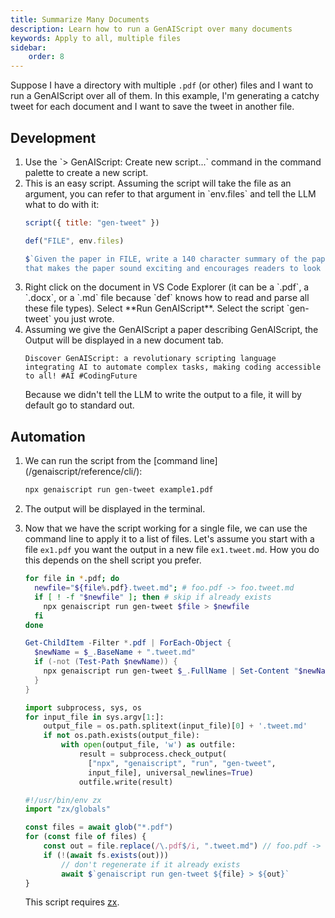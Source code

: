 ```yaml
---
title: Summarize Many Documents
description: Learn how to run a GenAIScript over many documents
keywords: Apply to all, multiple files
sidebar:
    order: 8
---
```



Suppose I have a directory with multiple `.pdf` (or other) files and I want to run a GenAIScript over all of them.
In this example, I'm generating a catchy tweet for each document and I want to save the tweet in another file.

## Development

<Steps>
<ol>
<li>
Use the `> GenAIScript: Create new script...` command in the command palette to create a new script.
</li><li>
This is an easy script.  Assuming the script will take the file as an argument, 
you can refer to that argument in `env.files` and tell the LLM what to do with it:

```js title="gen-tweet.genai.mjs"
script({ title: "gen-tweet" })

def("FILE", env.files)

$`Given the paper in FILE, write a 140 character summary of the paper 
that makes the paper sound exciting and encourages readers to look at it.`
```

</li><li>
Right click on the document in VS Code Explorer (it can be a `.pdf`, a `.docx`, or a `.md` file 
because `def` knows how to read and parse all these file types).
Select **Run GenAIScript**. Select the script `gen-tweet` you just wrote.
</li><li>
Assuming we give the GenAIScript a paper describing GenAIScript, the Output will be displayed in a new document tab.

```plaintext wrap
Discover GenAIScript: a revolutionary scripting language integrating AI to automate complex tasks, making coding accessible to all! #AI #CodingFuture
```

Because we didn't tell the LLM to write the output to a file, it will by default go to standard out.

</li>
</ol>

</Steps>

## Automation

<Steps>
<ol>
<li>
We can run the script from the [command line](/genaiscript/reference/cli/):

```sh wrap
npx genaiscript run gen-tweet example1.pdf
```

</li><li>
The output will be displayed in the terminal.
</li><li>

Now that we have the script working for a single file, we can use the command line to apply it to a list of
files. Let's assume you start with a file `ex1.pdf` you want the output in a new file `ex1.tweet.md`.
How you do this depends on the shell script you prefer.

<Tabs>
  <TabItem label="bash">

```bash wrap frame="none"
for file in *.pdf; do
  newfile="${file%.pdf}.tweet.md"; # foo.pdf -> foo.tweet.md
  if [ ! -f "$newfile" ]; then # skip if already exists
    npx genaiscript run gen-tweet $file > $newfile
  fi
done
```

</TabItem>
<TabItem label="PowerShell">

```powershell wrap frame="none"
Get-ChildItem -Filter *.pdf | ForEach-Object {
  $newName = $_.BaseName + ".tweet.md"
  if (-not (Test-Path $newName)) {
    npx genaiscript run gen-tweet $_.FullName | Set-Content "$newName"
  }
}
```

</TabItem>
<TabItem label="Python (on Windows)">

```python wrap frame="none"
import subprocess, sys, os
for input_file in sys.argv[1:]:
    output_file = os.path.splitext(input_file)[0] + '.tweet.md'
    if not os.path.exists(output_file):
        with open(output_file, 'w') as outfile:
            result = subprocess.check_output(
              ["npx", "genaiscript", "run", "gen-tweet",
              input_file], universal_newlines=True)
            outfile.write(result)
```

</TabItem>

<TabItem label="JavaScript (node.js)">

```js wrap frame="none"
#!/usr/bin/env zx
import "zx/globals"

const files = await glob("*.pdf")
for (const file of files) {
    const out = file.replace(/\.pdf$/i, ".tweet.md") // foo.pdf -> foo.tweet.md
    if (!(await fs.exists(out)))
        // don't regenerate if it already exists
        await $`genaiscript run gen-tweet ${file} > ${out}`
}
```

This script requires [zx](https://github.com/google/zx).

</TabItem>

</Tabs>
</li>
</ol>
</Steps>

